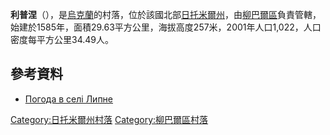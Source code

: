 {{coord|49|58|43|N|27|50|44|E|scale:30000|display=title}}

'''利普涅'''（{{lang-uk|Липне}}），是[[烏克蘭|烏克蘭]]的村落，位於該國北部[[日托米爾州|日托米爾州]]，由[[柳巴爾區|柳巴爾區]]負責管轄，始建於1585年，面積29.63平方公里，海拔高度257米，2001年人口1,022，人口密度每平方公里34.49人。

==參考資料== 
* [http://weather.in.ua/ua/zhitomirskaja/13375 Погода в селі Липне]{{Wayback|url=http://weather.in.ua/ua/zhitomirskaja/13375 |date=20111219121708 }}

{{DEFAULTSORT:Липне}}
[[Category:日托米爾州村落|Category:日托米爾州村落]]
[[Category:柳巴爾區村落|Category:柳巴爾區村落]]


{{Zhytomyr-geo-stub}}